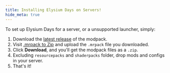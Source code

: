 ```yaml
---
title: Installing Elysium Days on Servers!
hide_meta: true
---
```


To set up Elysium Days for a server, or a unsupported launcher, simply:

1. Download the [latest release](https://modrinth.com/modpack/elysium-days/versions) of the modpack.
2. Visit [.mrpack to Zip](https://jamie.codeberg.page/mrpack-to-zip/@master/) and upload the `.mrpack` file you downloaded.
3. Click **Download**, and you'll get the modpack files as a `.zip`.
4. Excluding `resourcepacks` and `shaderpacks` folder, drop mods and configs in your server.
5. That's it!
